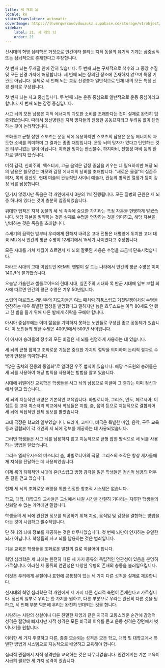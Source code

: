 ```yaml
---
title: 세 개의 뇌
locale: ko
statusTranslation: automatic
coverImage: https://lhvmrqwrcowdvduuaukz.supabase.co/storage/v1/object/public/strapi-uploads/small_cover-educacion-fundamental.webp-2d51a7828a2b1309555be27f7e2a61a0.webp
sidebar:
    label: 21. 세 개의 뇌
    order: 21
---
```

신시대의 혁명 심리학은 거짓으로 인간이라 불리는 지적 동물의 유기적 기계는 삼중심적 또는 삼뇌적으로 존재한다고 주장합니다.

첫 번째 뇌는 두개골 안에 갇혀 있습니다. 두 번째 뇌는 구체적으로 척수와 그 중앙 수질 및 모든 신경 가지에 해당합니다. 세 번째 뇌는 정의된 장소에 존재하지 않으며 특정 기관도 아닙니다. 실제로 세 번째 뇌는 교감 신경총과 일반적으로 인체 내의 모든 특정 신경 센터로 구성됩니다.

첫 번째 뇌는 사고 중심입니다. 두 번째 뇌는 운동 중심으로 일반적으로 운동 중심이라고 합니다. 세 번째 뇌는 감정 중심입니다.

사고 뇌의 모든 남용은 지적 에너지의 과도한 소비를 초래한다는 것이 실제로 완전히 입증되었습니다. 따라서 정신병원은 지적 망자들의 진정한 공동묘지라고 두려움 없이 단언하는 것이 논리적입니다.

조화롭고 균형 잡힌 스포츠는 운동 뇌에 유용하지만 스포츠의 남용은 운동 에너지의 과도한 소비를 의미하며 그 결과는 종종 재앙입니다. 운동 뇌의 망자가 있다고 단언하는 것은 터무니없는 일이 아닙니다. 이러한 망자는 반신불수, 하지마비, 진행성 마비 등의 환자로 알려져 있습니다.

미적 감각, 신비주의, 엑스터시, 고급 음악은 감정 중심을 키우는 데 필요하지만 해당 뇌의 남용은 쓸모없는 마모와 감정 에너지의 낭비를 초래합니다. "새로운 물결"의 실존주의자, 록의 광신도, 현대 미술의 관능적인 사이비 예술가, 관능의 병적인 열정가 등이 감정 뇌를 남용합니다.

믿기지 않겠지만 죽음은 각 개인에게서 3분의 1씩 진행됩니다. 모든 질병의 근원은 세 뇌 중 하나에 있다는 것이 충분히 입증되었습니다.

위대한 법칙은 지적 동물의 세 뇌 각각에 중요한 가치라는 특정 자본을 현명하게 맡겼습니다. 해당 자본을 절약하는 것은 실제로 수명을 연장하는 것을 의미하고, 해당 자본을 낭비하는 것은 죽음을 초래합니다.

수세기의 끔찍한 밤부터 우리에게 전해져 내려온 고대 전통은 태평양에 위치한 고대 대륙 MU에서 인간의 평균 수명이 12세기에서 15세기 사이였다고 주장합니다.

모든 시대를 거쳐 세월이 흐르면서 세 뇌의 잘못된 사용은 수명을 조금씩 단축시켰습니다.

파라오 시대의 고대 이집트인 KEM의 햇볕이 잘 드는 나라에서 인간의 평균 수명은 이미 140년에 불과했습니다.

오늘날 가솔린과 셀룰로이드의 현대 시대, 실존주의 시대와 록 반군 시대에 일부 보험 회사에 따르면 인간의 평균 수명은 겨우 50년입니다.

소련의 마르크스-레닌주의 지도자들은 여느 때처럼 허풍스럽고 거짓말쟁이처럼 수명을 연장하는 매우 특별한 혈청을 발명했다고 말하지만 늙은 흐루쇼프는 아직 80세도 안 됐고 한 발을 들기 위해 다른 발에게 허락을 구해야 합니다.

아시아 중심부에는 이미 젊음을 기억하지 못하는 노인들로 구성된 종교 공동체가 있습니다. 이 노인들의 평균 수명은 400년에서 500년 사이입니다.

이 아시아 승려들의 장수의 모든 비결은 세 뇌를 현명하게 사용하는 데 있습니다.

세 뇌의 균형 잡히고 조화로운 기능은 중요한 가치의 절약을 의미하며 논리적 결과로 수명의 연장을 의미합니다.

"많은 출처의 진동의 동일화"로 알려진 우주 법칙이 있습니다. 해당 수도원의 승려들은 세 뇌를 사용하여 해당 법칙을 사용하는 방법을 알고 있습니다.

시대에 뒤떨어진 교육학은 학생들을 사고 뇌의 남용으로 이끌며 그 결과는 이미 정신과에서 알고 있습니다.

세 뇌의 지능적인 배양은 기본적인 교육입니다. 바빌로니아, 그리스, 인도, 페르시아, 이집트 등 고대 미스터리 학교에서 학생들은 지침, 춤, 음악 등으로 지능적으로 결합되어 세 뇌에 직접적인 전체 정보를 받았습니다.

고대 극장은 학교의 일부였습니다. 드라마, 코미디, 비극은 특별한 마임, 음악, 구두 교육 등과 결합되어 각 개인의 세 뇌에 정보를 제공하는 데 사용되었습니다.

그러면 학생들은 사고 뇌를 남용하지 않고 지능적으로 균형 잡힌 방식으로 세 뇌를 사용하는 방법을 알았습니다.

그리스 엘레우시스의 미스터리 춤, 바빌로니아의 극장, 그리스의 조각은 항상 제자들에게 지식을 전달하는 데 사용되었습니다.

이제 록의 퇴폐적인 시대에 혼란스럽고 방향 감각을 잃은 학생들은 정신적 남용의 어두운 길을 걷고 있습니다.

현재 세 뇌의 조화로운 배양을 위한 진정한 창조적 시스템은 없습니다.

학교, 대학, 대학교의 교사들은 교실에서 나갈 시간을 간절히 기다리는 지루한 학생들의 신뢰할 수 없는 기억에만 말합니다.

학생들의 세 뇌에 완전한 정보를 제공하기 위해 지성, 움직임 및 감정을 결합하는 방법을 아는 것이 시급하고 필수적입니다.

단 하나의 뇌에 정보를 제공하는 것은 터무니없습니다. 첫 번째 뇌만이 인지하는 유일한 뇌가 아닙니다. 학생들의 사고 뇌를 남용하는 것은 범죄입니다.

기본 교육은 학생들을 조화로운 발전의 길로 이끌어야 합니다.

혁명 심리학은 세 뇌에는 완전히 다른 세 가지 종류의 독립적인 연관성이 있음을 분명히 가르칩니다. 이러한 세 종류의 연관성은 다양한 유형의 존재의 충동을 불러일으킵니다.

이것은 우리에게 본질이나 표현에 공통점이 없는 세 가지 다른 성격을 실제로 제공합니다.

신시대의 혁명 심리학은 각 개인에게 세 가지 다른 심리적 측면이 존재한다고 가르칩니다. 정신의 일부로 우리는 한 가지를 원하고, 다른 부분으로 우리는 완전히 다른 것을 원하고, 세 번째 부분 덕분에 우리는 완전히 반대되는 것을 합니다.

사랑하는 사람의 상실이나 다른 친밀한 재앙과 같은 지극히 고통스러운 순간에 감정적 성격은 절망에 빠지지만 지적 성격은 모든 비극의 이유를 묻고 운동 성격은 장면에서 벗어나기를 원합니다.

이러한 세 가지 뚜렷하고 다른, 종종 모순되는 성격은 모든 학교, 대학 및 대학교에서 특별한 방법과 시스템으로 지능적으로 배양하고 교육해야 합니다.

심리적 관점에서 지적 성격만을 교육하는 것은 터무니없습니다. 인간에게는 기본 교육이 시급히 필요한 세 가지 성격이 있습니다.


